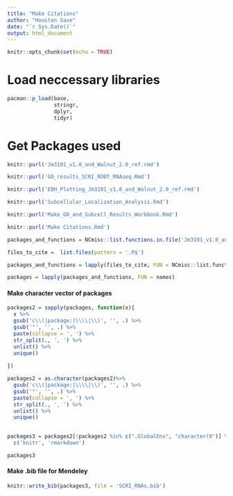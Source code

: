 ```yaml
---
title: "Make Citations"
author: "Houston Saxe"
date: "`r Sys.Date()`"
output: html_document
---
```


```r
knitr::opts_chunk$set(echo = TRUE)
```

# Load neccessary libraries
```r
pacman::p_load(base,
               stringr,
               dplyr,
               tidyr)
```

# Get Packages used
```r
knitr::purl('Jm3101_v1.0_and_Walnut_2.0_ref.rmd')

knitr::purl('GO_results_SCRI_ROOT_RNAseq.Rmd')

knitr::purl('EBH_Plotting_Jm3101_v1.0_and_Walnut_2.0_ref.rmd')

knitr::purl('Subcellular_Localization_Analysis.Rmd')

knitr::purl('Make_GO_and_Subcell_Results_Workbook.Rmd')

knitr::purl('Make Citations.Rmd')

packages_and_functions = NCmisc::list.functions.in.file('Jm3101_v1.0_and_Walnut_2.0_ref.R')

files_to_cite =  list.files(pattern = '.R$')

packages_and_functions = lapply(files_to_cite, FUN = NCmisc::list.functions.in.file)

packages = lapply(packages_and_functions, FUN = names)

```

#### Make character vector of packages
```r
packages2 = sapply(packages, function(x){
  x %>% 
  gsub('c\\(|package:|\\\\|\\)', '', .) %>% 
  gsub('"', '', .) %>% 
  paste(collapse = ', ') %>% 
  str_split(., ', ') %>% 
  unlist() %>% 
  unique()
  
})

packages2 = as.character(packages2)%>% 
  gsub('c\\(|package:|\\\\|\\)', '', .) %>% 
  gsub('"', '', .) %>% 
  paste(collapse = ', ') %>% 
  str_split(., ', ') %>% 
  unlist() %>% 
  unique()
  

packages3 = packages2[!packages2 %in% c(".GlobalEnv", "character(0")] %>% 
  c('knitr', 'rmarkdown')

packages3
```

#### Make .bib file for Mendeley
```r
knitr::write_bib(packages3, file = 'SCRI_RNAs.bib')
```
